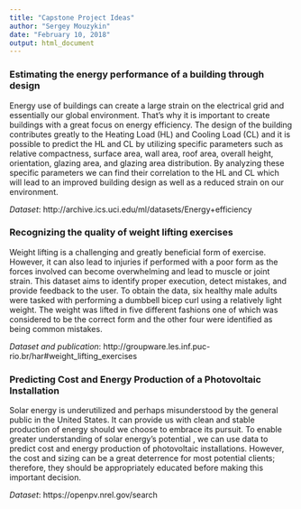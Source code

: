 ---
title: "Capstone Project Ideas"
author: "Sergey Mouzykin"
date: "February 10, 2018"
output: html_document
---


### Estimating the energy performance of a building through design
Energy use of buildings can create a large strain on the electrical grid and essentially our global environment.  That's why it is important to create buildings with a great focus on energy efficiency. The design of the building contributes greatly to the Heating Load (HL) and Cooling Load (CL) and it is possible to predict the HL and CL by utilizing specific parameters such as relative compactness, surface area, wall area, roof area, overall height, orientation, glazing area, and glazing area distribution. By analyzing these specific parameters we can find their correlation to the HL and CL which will lead to an improved building design as well as a reduced strain on our environment.

*Dataset*: http://archive.ics.uci.edu/ml/datasets/Energy+efficiency


### Recognizing the quality of weight lifting exercises
Weight lifting is a challenging and greatly beneficial form of exercise. However, it can also lead to injuries if performed with a poor form as the forces involved can become overwhelming and lead to muscle or joint strain. This dataset aims to identify proper execution, detect mistakes, and provide feedback to the user.  To obtain the data, six healthy male adults were tasked with performing a dumbbell bicep curl using a relatively light weight. The weight was lifted in five different fashions one of which was considered  to be the correct form and the other four were identified as being common mistakes. 

*Dataset and publication*: http://groupware.les.inf.puc-rio.br/har#weight_lifting_exercises


### Predicting Cost and Energy Production of a Photovoltaic Installation 
Solar energy is underutilized and perhaps misunderstood by the general public in the United States. It can provide us with clean and stable production of energy should we choose to embrace its pursuit. To enable greater understanding of solar energy's potential , we can use data to predict cost and energy production of photovoltaic installations. However, the cost and sizing can be a great deterrence for most potential clients; therefore, they should be appropriately educated before making this important decision.

*Dataset*: https://openpv.nrel.gov/search
